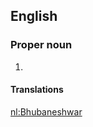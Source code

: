 ==English==
{{wikipedia|Bhubaneshwar}}

===Proper noun===
{{en-proper noun}}

# {{alternative form of|Bhubaneswar|lang=en}}

====Translations====
{{trans-see|Bhubaneswar}}

[[nl:Bhubaneshwar]]